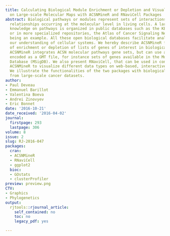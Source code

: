 ```yaml
---
title: Calculating Biological Module Enrichment or Depletion and Visualizing Data
  on Large-scale Molecular Maps with ACSNMineR and RNaviCell Packages
abstract: Biological pathways or modules represent sets of interactions or functional
  relationships occurring at the molecular level in living cells. A large body of
  knowledge on pathways is organized in public databases such as the KEGG, Reactome,
  or in more specialized repositories, the Atlas of Cancer Signaling Network (ACSN)
  being an example. All these open biological databases facilitate analyses, improving
  our understanding of cellular systems. We hereby describe ACSNMineR for calculation
  of enrichment or depletion of lists of genes of interest in biological pathways.
  ACSNMineR integrates ACSN molecular pathways gene sets, but can use any gene set
  encoded as a GMT file, for instance sets of genes available in the Molecular Signatures
  Database (MSigDB). We also present RNaviCell, that can be used in conjunction with
  ACSNMineR to visualize different data types on web-based, interactive ACSN maps.
  We illustrate the functionalities of the two packages with biological data taken
  from large-scale cancer datasets.
author:
- Paul Deveau
- Emmanuel Barillot
- Valentina Boeva
- Andrei Zinovyev
- Eric Bonnet
date: '2016-10-21'
date_received: '2016-04-02'
journal:
  firstpage: 293
  lastpage: 306
volume: 8
issue: 2
slug: RJ-2016-047
packages:
  cran:
  - ACSNMineR
  - RNaviCell
  - ggplot2
  bioc:
  - GOstats
  - clusterProfiler
preview: preview.png
CTV:
- Graphics
- Phylogenetics
output:
  rjtools::rjournal_article:
    self_contained: no
    toc: no
    legacy_pdf: yes

---
```

